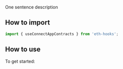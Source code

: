 One sentence description

## How to import

```typescript
import { useConnectAppContracts } from 'eth-hooks';
```

## How to use

To get started:

<!-- [Go here for this hooks full API documentation](../../api/modules/Hooks#useconnectappcontracts). -->
